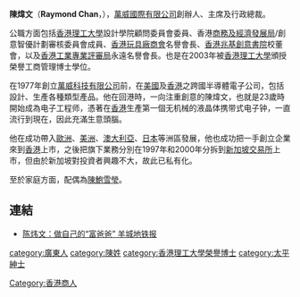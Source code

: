'''陳煒文'''{{JP}}（'''Raymond Chan'''，{{bd|1949年}}），[[萬威國際有限公司|萬威國際有限公司]]創辦人、主席及行政總裁。

公職方面包括[[香港理工大學|香港理工大學]]設計學院顧問委員會委員、香港[[商務及經濟發展局|商務及經濟發展局]]/創意智優計劃審核委員會成員、[[香港玩具廠商會|香港玩具廠商會]]名譽會長、[[香港兆基創意書院|香港兆基創意書院]]校董會，以及[[香港工業專業評審局|香港工業專業評審局]]永遠名譽會長。也是在2003年被[[香港理工大學|香港理工大學]]頒授榮譽工商管理博士學位。

在1977年創立[[萬威科技有限公司|萬威科技有限公司]]前，在[[美國|美國]]及[[香港|香港]]之跨國半導體電子公司，包括設計、生產各種類型產品。他在回港時，一向注重創意的陳煒文，也就是23歲時開始成為电子工程师，憑著在[[香港|香港]]生產第一個无机械的液晶体携带式电子钟，一直流行到現在，因此充滿生意頭腦。

他在成功帶入[[歐洲|歐洲]]、[[美洲|美洲]]、[[澳大利亞|澳大利亞]]、[[日本|日本]]等洲區發展，他也成功把一手創立企業來到[[香港|香港]]上市，之後把旗下業務分別在1997年和2000年分拆到[[新加坡交易所|新加坡交易所]]上市，但由於新加坡對投資者興趣不大，故此已私有化。

至於家庭方面，配偶為[[陳鮑雪瑩|陳鮑雪瑩]]。

==連結==
*[http://money.cf69.com/licaigushi/83698.html 陈炜文：做自己的“富爸爸” 羊城地铁报]{{dead link|date=2018年5月 |bot=InternetArchiveBot |fix-attempted=yes }}

[[category:廣東人|category:廣東人]]
[[Category:香港商人|Category:香港商人]]
[[category:陳姓|category:陳姓]]
[[category:香港理工大學榮譽博士|category:香港理工大學榮譽博士]]
[[category:太平紳士|category:太平紳士]]